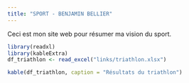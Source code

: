 ```yaml
---
title: "SPORT - BENJAMIN BELLIER"
---
```


Ceci est mon site web pour résumer ma vision du sport.

```r

library(readxl)
library(kableExtra)
df_triathlon <- read_excel("links/triathlon.xlsx")
```

```r

kable(df_triathlon, caption = "Résultats du triathlon")
```
